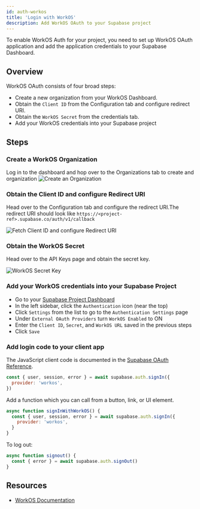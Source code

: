 ```yaml
---
id: auth-workos
title: 'Login with WorkOS'
description: Add WorkOS OAuth to your Supabase project
---
```



To enable WorkOS Auth for your project, you need to set up WorkOS OAuth application and add the application credentials to your Supabase Dashboard.

## Overview

WorkOS OAuth consists of four broad steps:

- Create a new organization from your WorkOS Dashboard.
- Obtain the `Client ID` from the Configuration tab and configure redirect URI.
- Obtain the `WorkOS Secret` from the credentials tab.
- Add your WorkOS credentials into your Supabase project
## Steps

### Create a WorkOS Organization

Log in to the dashboard and hop over to the Organizations tab to create and organization
![Create an Organization](/img/guides/auth-workos/workos-create-organization.png)

### Obtain the Client ID and configure Redirect URI

Head over to the Configuration tab and configure the redirect URI.The redirect URI should look like `https://<project-ref>.supabase.co/auth/v1/callback`

![Fetch Client ID and configure Redirect URI](/img/guides/auth-workos/workos-clientid-redirect-uri.png)

### Obtain the WorkOS Secret

Head over to the API Keys page and obtain the secret key.

![WorkOS Secret Key](/img/guides/auth-workos/workos-secret-key.png)

### Add your WorkOS credentials into your Supabase Project

- Go to your [Supabase Project Dashboard](https://app.supabase.io)
- In the left sidebar, click the `Authentication` icon (near the top)
- Click `Settings` from the list to go to the `Authentication Settings` page
- Under `External OAuth Providers` turn `WorkOS Enabled` to ON
- Enter the `Client ID`, `Secret`, and `WorkOS URL` saved in the previous steps
- Click `Save`

### Add login code to your client app

The JavaScript client code is documented in the [Supabase OAuth Reference](/docs/reference/javascript/auth-signin#sign-in-using-third-party-providers).

```js
const { user, session, error } = await supabase.auth.signIn({
  provider: 'workos',
})
```

Add a function which you can call from a button, link, or UI element.

```js
async function signInWithWorkOS() {
  const { user, session, error } = await supabase.auth.signIn({
    provider: 'workos',
  }
}
```

To log out:

```js
async function signout() {
  const { error } = await supabase.auth.signOut()
}
```

## Resources

- [WorkOS Documentation](https://workos.com/docs/sso/guide)
